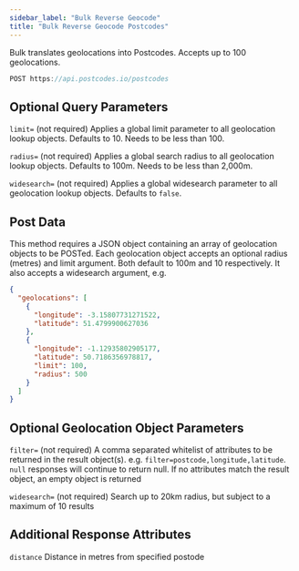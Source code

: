 ```yaml
---
sidebar_label: "Bulk Reverse Geocode"
title: "Bulk Reverse Geocode Postcodes"
---
```


Bulk translates geolocations into Postcodes. Accepts up to 100 geolocations.

```javascript
POST https://api.postcodes.io/postcodes
```

## Optional Query Parameters

`limit=` (not required) Applies a global limit parameter to all geolocation lookup objects. Defaults to 10. Needs to be less than 100.

`radius=` (not required) Applies a global search radius to all geolocation lookup objects. Defaults to 100m. Needs to be less than 2,000m.

`widesearch=` (not required) Applies a global widesearch parameter to all geolocation lookup objects. Defaults to `false`.

## Post Data

This method requires a JSON object containing an array of geolocation objects to be POSTed. Each geolocation object accepts an optional radius (metres) and limit argument. Both default to 100m and 10 respectively. It also accepts a widesearch argument, e.g.

```json
{
  "geolocations": [
    {
      "longitude": -3.15807731271522,
      "latitude": 51.4799900627036
    },
    {
      "longitude": -1.12935802905177,
      "latitude": 50.7186356978817,
      "limit": 100,
      "radius": 500
    }
  ]
}
```

## Optional Geolocation Object Parameters

`filter=` (not required) A comma separated whitelist of attributes to be returned in the result object(s). e.g. `filter=postcode,longitude,latitude`. `null` responses will continue to return null. If no attributes match the result object, an empty object is returned

`widesearch=` (not required) Search up to 20km radius, but subject to a maximum of 10 results

## Additional Response Attributes

`distance` Distance in metres from specified postode
